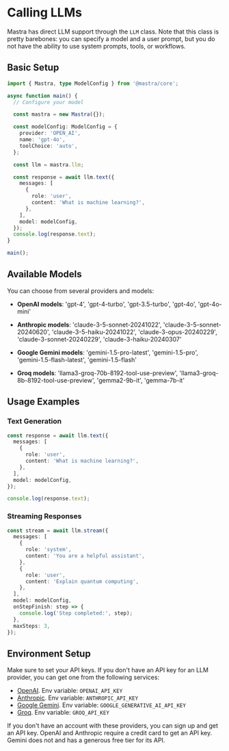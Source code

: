 # Calling LLMs

Mastra has direct LLM support through the `LLM` class. Note that this class is pretty barebones: you can specify a model and a user prompt, but you do not have the ability to use system prompts, tools, or workflows.

## Basic Setup

```typescript
import { Mastra, type ModelConfig } from '@mastra/core';

async function main() {
  // Configure your model

  const mastra = new Mastra({});

  const modelConfig: ModelConfig = {
    provider: 'OPEN_AI',
    name: 'gpt-4o',
    toolChoice: 'auto',
  };

  const llm = mastra.llm;

  const response = await llm.text({
    messages: [
      {
        role: 'user',
        content: 'What is machine learning?',
      },
    ],
    model: modelConfig,
  });
  console.log(response.text);
}

main();
```

## Available Models

You can choose from several providers and models:

- **OpenAI models**: 'gpt-4', 'gpt-4-turbo', 'gpt-3.5-turbo', 'gpt-4o', 'gpt-4o-mini'

- **Anthropic models**: 'claude-3-5-sonnet-20241022', 'claude-3-5-sonnet-20240620', 'claude-3-5-haiku-20241022', 'claude-3-opus-20240229', 'claude-3-sonnet-20240229', 'claude-3-haiku-20240307'

- **Google Gemini models**: 'gemini-1.5-pro-latest', 'gemini-1.5-pro', 'gemini-1.5-flash-latest', 'gemini-1.5-flash'

- **Groq models**: 'llama3-groq-70b-8192-tool-use-preview', 'llama3-groq-8b-8192-tool-use-preview', 'gemma2-9b-it', 'gemma-7b-it'

## Usage Examples

### Text Generation

```typescript
const response = await llm.text({
  messages: [
    {
      role: 'user',
      content: 'What is machine learning?',
    },
  ],
  model: modelConfig,
});

console.log(response.text);
```

### Streaming Responses

```typescript
const stream = await llm.stream({
  messages: [
    {
      role: 'system',
      content: 'You are a helpful assistant',
    },
    {
      role: 'user',
      content: 'Explain quantum computing',
    },
  ],
  model: modelConfig,
  onStepFinish: step => {
    console.log('Step completed:', step);
  },
  maxSteps: 3,
});
```

## Environment Setup

Make sure to set your API keys. If you don't have an API key for an LLM provider, you can get one from the following services:

- [OpenAI](https://platform.openai.com/). Env variable: `OPENAI_API_KEY`
- [Anthropic](https://console.anthropic.com/settings/keys). Env variable: `ANTHROPIC_API_KEY`
- [Google Gemini](https://ai.google.dev/gemini-api/docs). Env variable: `GOOGLE_GENERATIVE_AI_API_KEY`
- [Groq](https://console.groq.com/keys). Env variable: `GROQ_API_KEY`

If you don't have an account with these providers, you can sign up and get an API key. OpenAI and Anthropic require a credit card to get an API key. Gemini does not and has a generous free tier for its API.
